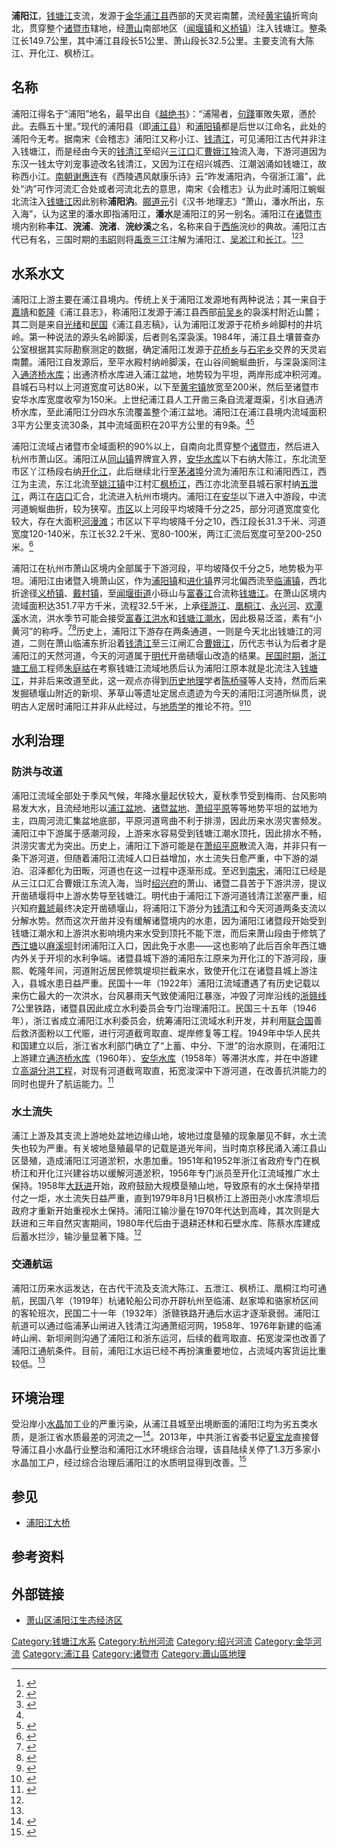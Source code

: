 {{NoteTA
|G1 = Unit
}}
{{Infobox river
| name               = 浦阳江
| name_other         = 浣江、潘水
| image              = 201608 Former Zhegan Railway Passes Puyang River.jpg
| image_size         = 
| image_caption      = 原[[浙赣铁路|浙赣铁路]]浦阳江大桥，现为公路桥
| image_alt          = 
| map                = Map of Puyang River Basin.svg
| map_size           = 
| map_caption        = 浦阳江流域全图
| map_alt            = 
| subdivision_type1  = [[世界政區索引|国家]]
| subdivision_name1  = {{PRC}}
| subdivision_type2  = 省份
| subdivision_name2  = [[浙江省|浙江省]]
| subdivision_type3  = 
| subdivision_name3  = 
| river_system       =钱塘江水系 
| source1            = 
| source1_location   =浙江省浦江县花桥乡高塘村天灵岩南麓 
| source1_coordinates ={{coord|29.474635209269657|N|119.71507561311483|E}} 
| source1_elevation  ={{convert|450|m}} 
| mouth              = 
| mouth_location     =杭州市萧山区闻堰镇 
| mouth_coordinates  ={{coord|30.1035|N|120.1757|E}} 
| mouth_elevation    = 
| altitude_difference= 
| basin_size         = {{Convert|3452|km2}} 
| basin_cities       =[[浦江县|浦江]]、[[岩头镇_(浦江县)|岩头]]、[[黄宅镇|黄宅]]、[[郑宅镇|郑宅]]、[[白马镇_(浦江县)|白马]]<br/>[[安华镇|安华]]、[[牌头镇|牌头]]、[[诸暨市|诸暨]]、[[姚江镇|姚江]]、[[店口镇|店口]]<br/>[[浦阳街道|浦阳]]、[[临浦镇|临浦]]、[[义桥镇_(杭州市)|义桥]]、[[闻堰街道|闻堰]] 
| basin_landmarks    = 
| basin_population   = 
| length             = {{Convert|150|km}} 
| width_min          = 
| width_avg          = 200-250米（下游）
| width_max          = 
| depth_min          = 
| depth_avg          = 
| depth_max          = 
| discharge1_location= 
| discharge1_min     = 
| discharge1_avg     = 
| discharge1_max     = 
| tributaries_left   =五泄江、凤桐江、永兴河 
| tributaries_right  =大陈江、开化江、枫桥江、 
| waterbodies        =通济桥水库、安华水库、高湖滞洪区 
| bridges            = 
| ports              = [[杭州港|杭州港]]萧山港区
| custom_label       = 
| custom_data        = 
| extra              = 
}}
'''浦阳江'''，[[钱塘江|钱塘江]]支流，发源于[[金华|金华]][[浦江县|浦江县]]西部的天灵岩南麓，流经[[黄宅镇|黄宅镇]]折弯向北，贯穿整个[[诸暨市|诸暨市]]辖地，经[[萧山|萧山]]南部地区（[[闻堰镇|闻堰镇]]和[[义桥镇|义桥镇]]）注入钱塘江。整条江长149.7公里，其中浦江县段长51公里、萧山段长32.5公里。主要支流有大陈江、开化江、枫桥江。

== 名称 ==
浦阳江得名于“浦阳”地名，最早出自《[[越绝书|越绝书]]》：“浦陽者，[[句踐|句踐]]軍敗失眾，懣於此。去縣五十里。”现代的浦阳县（即[[浦江县|浦江县]]）和[[浦阳镇|浦阳镇]]都是后世以江命名，此处的浦阳今无考。据南宋《会稽志》浦阳江又称小江、[[钱清江|钱清江]]，可见浦阳江古代并非注入钱塘江，而是经由今天的[[钱清江|钱清江]]至绍兴[[三江闸|三江口]]汇[[曹娥江|曹娥江]]独流入海，下游河道因为东汉一钱太守刘宠事迹改名钱清江，又因为江在绍兴城西、江潮汹涌如钱塘江，故称西小江。[[南朝_(中国)|南朝]][[谢惠连|谢惠连]]有《西陵遇风献康乐诗》云“昨发浦阳汭，今宿浙江湄”，此处“汭”可作河流汇合处或者河流北去的意思，南宋《会稽志》认为此时浦阳江蜿蜒北流注入[[钱塘江|钱塘江]]因此别称'''浦阳汭'''。[[郦道元|郦道元]]引《汉书·地理志》“萧山，潘水所出，东入海”，认为这里的潘水即指浦阳江，'''潘水'''是浦阳江的另一别名。浦阳江在[[诸暨市|诸暨市]]境内别称'''丰江'''、'''浣浦'''、'''浣渚'''、'''浣纱溪'''之名，名称来自于[[西施|西施]]浣纱的典故。浦阳江古代已有名，三国时期的[[韋昭|韦昭]]则将[[禹貢|禹贡]][[三江|三江]]注解为浦阳江、[[吴淞江|吴淞江]]和[[长江|长江]]。<ref>{{Cite book|chapter=杭州市地名志|url=http://worldcat.org/oclc/880854225|isbn=978-7-80758-721-7|oclc=880854225|title=杭州市地名志 下|publisher=杭州出版社|year=2014|location=杭州|editor-last=杭州市民政局|editor2-last=杭州市地名委员会}}</ref>{{Rp|1013}}<ref>{{Cite book|chapter=|url=http://worldcat.org/oclc/1012183896|oclc=1012183896|last=诸暨县地名委员会|title=浙江省诸暨县地名志}}</ref>{{Rp|497-498}}<ref name=":0">{{Cite book|chapter=|url=http://worldcat.org/oclc/1012182915|oclc=1012182915|first=浦江县县志编纂委员会办公室|last=浦江县城乡建设环境保护局|title=浙江省浦江县地名志|year=1983}}</ref>{{Rp|313}}

== 水系水文 ==
浦阳江上游主要在浦江县境内。传统上关于浦阳江发源地有两种说法；其一来自于[[嘉靖|嘉靖]]和[[乾隆|乾隆]]《浦江县志》，称浦阳江发源于浦江县西部[[前吴乡|前吴乡]]的袅溪村附近山麓；其二则是来自[[光绪|光绪]]和[[民國紀年|民国]]《浦江县志稿》，认为浦阳江发源于花桥乡岭脚村的井坑岭。第一种说法的源头名岭脚溪，后者则名深袅溪。1984年，浦江县土壤普查办公室根据其实际勘察测定的数据，确定浦阳江发源于[[花桥乡_(浦江县)|花桥乡]]与[[石宅乡|石宅乡]]交界的天灵岩南麓。浦阳江自发源后，至平水殿村纳岭脚溪，在山谷间蜿蜒曲折，与深袅溪同注入[[通济桥水库|通济桥水库]]；出通济桥水库进入浦江盆地，地势较为平坦，两岸形成冲积河滩。县城石马村以上河道宽度可达80米，以下至[[黄宅镇|黄宅镇]]放宽至200米，然后至诸暨市安华水库宽度收窄为150米。上世纪浦江县人工开凿三条自流灌溉渠，引水自通济桥水库，至此浦阳江分四水东流覆盖整个浦江盆地。浦阳江在浦江县境内流域面积3平方公里支流30条，其中流域面积在20平方公里的有9条。<ref name=":0" />{{Rp|313-314}}<ref>{{Cite book|url=http://worldcat.org/oclc/877948309|isbn=978-7-5144-0763-1|oclc=877948309|first=|last=|title=浦江县水利志|publisher=方志出版社|year=2013|editor-last=浦江县水务局}}</ref>{{Rp|72,223}}

浦阳江流域占诸暨市全域面积的90%以上，自南向北贯穿整个[[诸暨市|诸暨市]]，然后进入杭州市萧山区。浦阳江从[[同山镇|同山镇]]界牌宣入界，[[安华水库|安华水库]]以下右纳大陈江，东北流至市区丫江杨段右纳[[开化江|开化江]]，此后继续北行至[[茅渚埠|茅渚埠]]分流为浦阳东江和浦阳西江，西江为主流，东江北流至[[姚江镇|姚江镇]]中江村汇[[枫桥江|枫桥江]]，西江亦北流至县城石家村纳[[五泄江|五泄江]]，两江在[[店口镇|店口]]汇合，北流进入杭州市境内。浦阳江在[[安华镇|安华]]以下进入中游段，中流河道蜿蜒曲折，较为狭窄。[[暨阳街道|市区]]以上河段平均坡降千分之25，部分河道宽度变化较大，存在大面积[[河漫滩|河漫滩]]；市区以下平均坡降千分之10，西江段长31.3千米、河道宽度120-140米，东江长32.2千米、宽80-100米，两江汇流后宽度可至200-250米。<ref name=":1">{{Cite book|title=诸暨市水利志|publisher=方志出版社|year=2003|editor-last=诸暨市水利志编纂委员会}}</ref>{{Rp|63-64}}

浦阳江在杭州市萧山区境内全部属于下游河段，平均坡降仅千分之5，地势极为平坦。浦阳江由诸暨入境萧山区，作为[[浦阳镇|浦阳镇]]和[[进化镇_(杭州市)|进化镇]]界河北偏西流至[[临浦镇|临浦镇]]，西北折途径[[义桥镇_(杭州市)|义桥镇]]、[[戴村镇|戴村镇]]，至[[闻堰街道|闻堰街道]]小砾山与[[富春江|富春江]]合流称[[钱塘江|钱塘江]]。在萧山区境内流域面积达351.7平方千米，流程32.5千米，上承[[径游江|径游江]]、[[凰桐江|凰桐江]]、[[永兴河|永兴河]]、[[欢潭溪|欢潭溪]]水流，洪水季节可能会接受[[富春江|富春江]][[洪水|洪水]]和[[钱江潮|钱塘江潮水]]，因此极易泛滥，素有“小黄河”的称呼。<ref>{{Cite book|chapter=|url=http://worldcat.org/oclc/1012330328|oclc=1012330328|first=楼才定|last=沈水洪|title=萧山市水利志}}</ref>{{Rp|32}}<ref>{{Cite book|title=杭州市水利志|publisher=中华书局|year=2009|isbn=978-7-101-07010-1|location=北京}}</ref>{{Rp|129}}历史上，浦阳江下游存在两条通道，一则是今天北出钱塘江的河道，二则在萧山临浦东折沿着[[钱清江|钱清江]]至三江闸汇合[[曹娥江|曹娥江]]，历代志书认为后者才是浦阳江的天然河道，今天的河道属于[[明朝|明代]]开凿碛堰山改造的结果。[[中華民國大陸時期|民国时期]]，[[浙江省钱塘江流域中心|浙江塘工局]]工程师[[朱庭祜|朱庭祜]]在考察钱塘江流域地质后认为浦阳江原本就是北流注入[[钱塘江|钱塘江]]，并非后来改道至此，这一观点亦得到[[历史地理学|历史地理]]学者[[陈桥驿_(历史地理学家)|陈桥驿]]等人支持，然而后来发掘碛堰山附近的新坝、茅草山等遗址定居点遗迹为今天的浦阳江河道所纵贯，说明古人定居时浦阳江并非从此经过，与[[地质学|地质学]]的推论不符。<ref>{{Cite journal|title=论历史时期浦阳江下游的河道变迁|author=陈桥驿|journal=历史地理|issue=1|year=1981|page=65-79}}</ref><ref>{{Cite journal|title=明代浦阳江改道与萧绍平原水利转型|author=陈涛|url=http://qikan.cqvip.com/Qikan/Article/Detail?id=7104675265|journal=历史地理研究|issue=1|year=2021|page=25-36,156,157}}</ref>

== 水利治理 ==

=== 防洪与改道 ===
浦阳江流域全部处于季风气候，年降水量起伏较大，夏秋季节受到梅雨、台风影响易发大水，且流经地形以[[浦江盆地|浦江盆地]]、[[诸暨盆地|诸暨盆地]]、[[萧绍平原|萧绍平原]]等等地势平坦的盆地为主，四周河流汇集盆地底部，平原河道弯曲不利于排涝，因此历来水涝灾害频发。浦阳江中下游属于感潮河段，上游来水容易受到钱塘江潮水顶托，因此排水不畅，洪涝灾害尤为突出。历史上，浦阳江下游可能是在[[萧绍平原|萧绍平原]]散流入海，并非只有一条下游河道，但随着浦阳江流域人口日益增加，水土流失日愈严重，中下游的湖泊、沼泽都化为田畈，河道也在这一过程中逐渐形成。至迟到[[南宋|南宋]]，浦阳江已经是从三江口汇合曹娥江东流入海，当时[[绍兴府|绍兴府]]的萧山、诸暨二县苦于下游洪涝，提议开凿碛堰将中上游水势导至钱塘江。明代由于浦阳江下游河道钱清江淤塞严重，绍兴知府[[戴琥|戴琥]]最终决定开凿碛堰山，将浦阳江下游分为[[钱清江|钱清江]]和今天河道两条支流以分解水势。然而这次开凿并没有缓解诸暨境内的水患，因为浦阳江诸暨段开始受到钱塘江潮水和上游洪水影响境内来水受到顶托不能下泄，而后来萧山段由于修筑了[[西江塘|西江塘]]以[[麻溪坝|麻溪坝]]封闭浦阳江入口，因此免于水患——这也影响了此后百余年西江塘内外关于开坝的水利争端。诸暨县城下游的浦阳东江原来为开化江的下游河段，康熙、乾隆年间，河道附近居民修筑堤坝拦截来水，致使开化江在诸暨县城上游注入，县城水患日益严重。民国十一年（1922年）浦阳江流域遭遇了有历史记载以来伤亡最大的一次洪水，台风暴雨天气致使浦阳江暴涨，冲毁了河岸沿线的[[浙赣铁路|浙赣线]]7公里铁路，诸暨县因此成立水利委员会专门治理浦阳江。民国三十五年（1946年），浙江省成立浦阳江水利委员会，统筹浦阳江流域水利开发，并利用[[联合国|联合国]]善后救济面粉以工代赈，进行河道截弯取直、堤岸修复等工程。1949年中华人民共和国建立以后，浙江省水利部门确立了“上蓄、中分、下泄”的治水原则，在浦阳江上游建立[[通济桥水库|通济桥水库]]（1960年）、[[安华水库|安华水库]]（1958年）等滞洪水库，并在中游建立[[高湖分洪工程|高湖分洪工程]]，对现有河道截弯取直，拓宽浚深中下游河道，在改善抗洪能力的同时也提升了航运能力。<ref name=":2">{{Cite book|chapter=第26章 浦阳江治理开发|url=http://worldcat.org/oclc/952672537|publisher=方志出版社|isbn=7-80122-278-4|oclc=952672537|title=钱塘江志|year=1998|location=北京|editor-last=钱塘江志编纂委员会}}</ref>

=== 水土流失 ===
浦江上游及其支流上游地处盆地边缘山地，坡地过度垦殖的现象屡见不鲜，水土流失也较为严重。有关坡地垦殖最早的记载是道光年间，当时南京移民涌入浦江县山区垦殖，造成浦阳江河道淤积，水患加重。1951年和1952年浙江省政府专门在枫桥江和开化江兴建谷坊以缓解河道淤积，1956年专门派员至开化江流域推广水土保持。1958年[[大跃进|大跃进]]开始，政府鼓励大规模垦殖山地，导致原有的水土保持举措付之一炬，水土流失日益严重，直到1979年8月1日枫桥江上游田尧小水库溃坝后政府才重新开始重视水土保持。浦阳江输沙量在1970年代达到高峰，其次则是大跃进和三年自然灾害期间，1980年代后由于退耕还林和石壁水库、陈蔡水库建成后蓄水拦沙，输沙量显著下降。<ref name=":2" />

=== 交通航运 ===
浦阳江历来水运发达，在古代干流及支流大陈江、五泄江、枫桥江、凰桐江均可通航，民国八年（1919年）杭诸轮船公司亦开辟杭州至临浦、赵家埠和骆家桥区间的客轮班次，民国二十一年（1932年）浙赣铁路开通后水运才逐渐衰弱。浦阳江航道可以通过临浦茅山闸进入钱清江沟通萧绍河网，1958年、1976年新建的临浦峙山闸、新坝闸则沟通了浦阳江和浙东运河，后续的截弯取直、拓宽浚深也改善了浦阳江通航条件。目前，浦阳江水运已经不再扮演重要地位，占流域内客货运比重较低。<ref name=":2" />

== 环境治理 ==

受沿岸小[[水晶|水晶]]加工业的严重污染，从浦江县城至出境断面的浦阳江均为劣五类水质，是浙江省水质最差的河流之一<ref >{{cite web |url=http://zjnews.zjol.com.cn/05zjnews/system/2013/07/05/019446766.shtml |language= |title=县委书记立下军令状 “后年，浦阳江可以游泳” |publisher=浙江在线 |date=2013年7月5日 |accessdate= |archive-date=2020年7月17日 |archive-url=https://web.archive.org/web/20200717110052/http://zjnews.zjol.com.cn/05zjnews/system/2013/07/05/019446766.shtml |dead-url=no }}</ref>。2013年，中共浙江省委书记[[夏宝龙|夏宝龙]]直接督导浦江县小水晶行业整治和浦阳江水环境综合治理，该县陆续关停了1.3万多家小水晶加工户，经过综合治理后浦阳江的水质明显得到改善。<ref >{{cite web |url=http://www.legaldaily.com.cn/index/content/2014-01/23/content_5228188.htm |language= |title=浙江省委书记打算今年六七月下浦阳江游泳 |publisher=法制日报 |date=2014-01-23 |accessdate= |archive-date=2019-09-10 |archive-url=https://web.archive.org/web/20190910164908/http://www.legaldaily.com.cn/index/content/2014-01/23/content_5228188.htm |dead-url=no }}</ref>

== 参见 ==
*[[浦阳江大桥|浦阳江大桥]]

== 参考资料 ==
{{reflist|3}}

== 外部链接 ==
*[http://www.xiaoshan.gov.cn/tszf/ztzl/2010puyangjiang/ 萧山区浦阳江生态经济区] {{Wayback|url=http://www.xiaoshan.gov.cn/tszf/ztzl/2010puyangjiang/ |date=20121031195353 }}

{{钱塘江水系}}
{{浙江地理}}
{{DEFAULTSORT:}}
[[Category:钱塘江水系|Category:钱塘江水系]]
[[Category:杭州河流|Category:杭州河流]]
[[Category:绍兴河流|Category:绍兴河流]]
[[Category:金华河流|Category:金华河流]]
[[Category:浦江县|Category:浦江县]]
[[Category:诸暨市|Category:诸暨市]]
[[Category:蕭山區地理|Category:蕭山區地理]]